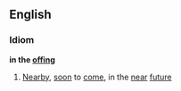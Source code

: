 ==English==
===Idiom===
'''in the [[offing]]'''
#[[Nearby]], [[soon]] to [[come]], in the [[near]] [[future]]